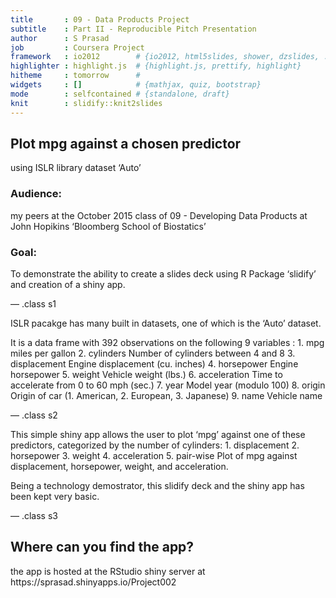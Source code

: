 ```yaml
---
title       : 09 - Data Products Project  
subtitle    : Part II - Reproducible Pitch Presentation
author      : S Prasad
job         : Coursera Project
framework   : io2012        # {io2012, html5slides, shower, dzslides, ...}
highlighter : highlight.js  # {highlight.js, prettify, highlight}
hitheme     : tomorrow      # 
widgets     : []            # {mathjax, quiz, bootstrap}
mode        : selfcontained # {standalone, draft}
knit        : slidify::knit2slides
---
```


## Plot mpg against a chosen predictor 

using ISLR library dataset 'Auto'

### Audience: 
my peers at the October 2015 class of 09 - Developing Data Products at John Hopikins 'Bloomberg School of Biostatics'


### Goal: 
To demonstrate the ability to create a slides deck using R Package 'slidify' and creation of a shiny app.

--- .class s1 

ISLR pacakge has many built in datasets, one of which is the 'Auto' dataset.

It is a data frame with 392 observations on the following 9 variables :
  1. mpg miles per gallon
  2. cylinders Number of cylinders between 4 and 8
  3. displacement Engine displacement (cu. inches)
  4. horsepower Engine horsepower
  5. weight Vehicle weight (lbs.)
  6. acceleration Time to accelerate from 0 to 60 mph (sec.)
  7. year Model year (modulo 100)
  8. origin Origin of car (1. American, 2. European, 3. Japanese)
  9. name Vehicle name

--- .class s2

This simple shiny app allows the user to plot 'mpg' against one of these predictors, categorized by the number of cylinders:
  1. displacement
  2. horsepower
  3. weight
  4. acceleration
  5. pair-wise Plot of mpg against displacement, horsepower, weight, and acceleration.
  
Being a technology demostrator, this slidify deck and the shiny app has been kept very basic.

--- .class s3

## Where can you find the app?

the app is hosted at the RStudio shiny server at https://sprasad.shinyapps.io/Project002









